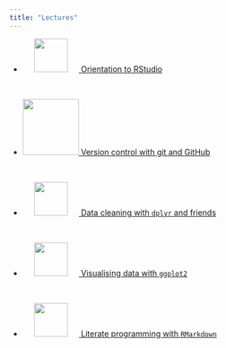```yaml
---
title: "Lectures"
---
```


<ul class="clickable-list">

<li>
  <a href="/lectures/lecture-orientation.qmd">
    <img src="../images/rstudio.png" style="width: 60px; margin:0 20px;">
    Orientation to RStudio
  </a>
</li>

<br>

<li class='lecture-pod'>
  <a href="/lectures/lecture-git-github.qmd">
    <img src="../images/github-logo.png" style="width: 100px;">
    Version control with git and GitHub
  </a>
</li>

<br>

<li class='lecture-pod'>
  <a href="/lectures/lecture-data-cleaning.qmd">
    <img src="../images/dplyr.png" style="width: 60px; margin:0 20px;">
    Data cleaning with `dplyr` and friends
  </a>
</li>

<br>

<li class='lecture-pod'>
  <a href="/lectures/lecture-data-vis.qmd">
    <img src="../images/ggplot2.png" style="width: 60px; margin:0 20px;">
    Visualising data with `ggplot2`
  </a>
</li>

<br>

<li class='lecture-pod'>
  <a href="/lectures/lecture-data-vis.qmd">
    <img src="../images/rmarkdown.png" style="width: 60px; margin:0 20px;">
    Literate programming with `RMarkdown`
  </a>
</li>
<ul>